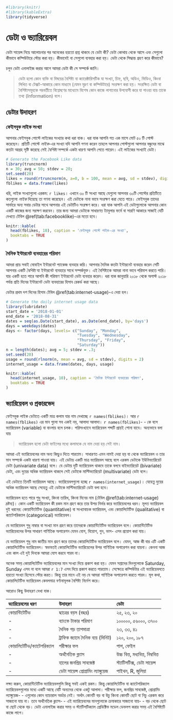 
```r
#library(knitr)
#library(kableExtra)
library(tidyverse)
```

# ডেটা ও ভ‍্যারিয়েবল {#data-and-variable}

ডেটা সায়েন্স নিয়ে আলোচনার পর অনেকের হয়তো প্রশ্ন থাকবে যে ডেটা কী? ডেটা কোথায় থেকে আসে এবং সেগুলো কীভাবে কম্পিউটারে স্টোর করা হয়। কীভাবেই বা সেগুলো ব্যবহার করা হয়। ডেটা থেকে সিদ্ধান্ত গ্রহণ করে কীভাবে?

চলুন ডেটা এনালাইজ করার আগে আমরা ডেটা কী সে সম্পর্কে জানি।

> ডেটা হলো কোন ব্যক্তি বা বিষয়ের বৈশিষ্ট্য বা ক্যারেক্টারিসটিক যা সংখ্যা, চিহ্ন, ছবি, অডিও, ভিডিও, কিংবা লিখিত বা টেক্সট-আকারে কোন মাধ্যমে (যেমন মুদ্রণ বা কম্পিউটারে) সংরক্ষণ করা হয়।  সংরক্ষিত ডেটা বা বৈশিষ্ট্যসমূহকে পরবর্তীতে বিশ্লেষণের মাধ্যেমে বিশেষ কোন কাজে লাগানোর উপযোগী করে যা পাওয়া যায় তাকে তথ্য (Information) বলে।

## ডেটার উদাহরণ {#example-of-data}

### ফেইসবুক লাইক সংখ্যা {#data-facebook-like-count}

আপনার ফেইসবুক পোস্টে লাইকের সংখ্যার কথা ধরা যাক। ধরা যাক আপনি গত এক মাসে মোট ৫০ টি পোস্ট করেছেন। প্রতিটি পোস্টে *লাইক*-এর সংখ্যা যদি আপনি গণনা করেন তাহলে আপনার পোস্টগুলো আপনার বন্ধুদের মাঝে কতটা আগ্রহ সৃষ্টি করেছে সেই *বৈশিষ্ট্য* সম্পর্কে একটা ধারণা আপনি পেতে পারেন। এই লাইকের সংখ্যাই ডেটা। 

```r
# Generate the Facebook Like data
library(truncnorm)
n = 30; avg = 50; stdev = 20;
set.seed(20)
likes = round(rtruncnorm(n, a=0, b = 100, mean = avg, sd = stdev), digits = 0)
fblikes = data.frame(likes)
```
ধরি, লাইক সংখ‍্যাগুলো এরকম: `r likes`। এখানে ৩০ টি সংখ‍্যা আছে যেগুলো আপনার ৩০টি পোস্টের প্রতিটিতে কতগুলো *লাইক* দিয়েছে তা গণনা করেছেন। এই ডেটাকে নানা ভাবে সংরক্ষণ করা যেতে পারে। ফেইসবুক তাদের সার্ভারে অন্য সবার ডেটার সাথে আপনার এই ডেটাটিও সংরক্ষণ করে। ধরা যাক আপনি এই ডেটাগুলোকে আপনার কোন একটি কাজের জন্য সরক্ষণ করবেন। তার জন্য আমরা ডেটাকে সাধারণত ট্যাবুলার ফর্মে বা সারণি আকারে সাজাই যেটি দেখতে টেবিল \@ref(tab:facebooklike)-এর মতো হবে।

```r
knitr::kable(
  head(fblikes, 10), caption = 'ফেইসবুক পোস্টে লাইক-এর সংখ‍্যা',
  booktabs = TRUE
)
```


### দৈনিক ইন্টারনেট ব্যবহারের পরিমাণ {#data-daily-internet-usage}

আমরা প্রায় সবাই মোবাইল ইন্টারনেট প্যাকেজ ব্যবহার করি। আপনার দৈনিক কতটা ইন্টারনেট ব্যবহার করেন সেটি আপনার একটি *বৈশিষ্ট্য* যা ইন্টারনেট ব্যবহারে সাথে সম্পর্কযুক্ত। এই বৈশিষ্ট্যকে আমরা নানা ভাবে পরিমাপ করতে পারি। যার একটি হতে পারে আপনি কী পরিমাণ ইন্টারনেট ডেটা ব্যবহার করেন। ধরা যাক জানুয়ারি ২০১৮ থেকে অগাস্ট ২০১৮ পর্যন্ত প্রতি দিনের ইন্টারনেট ডেটা ব্যবহারের হিসাব রেকর্ড করা আছে। 

ডেটার প্রথম দশ দিনের হিসাব টেবিল \@ref(tab:internet-usage)-এ দেয়া হল। 


```r
# Generate the daily internet usage data
library(lubridate)
start_date = '2018-01-01'
end_date = '2018-08-31'
dates = seq(as.Date(start_date), as.Date(end_date), by='days')
days = weekdays(dates)
days <- factor(days, levels= c("Sunday", "Monday",
                               "Tuesday", "Wednesday",
                               "Thursday", "Friday", 
                               "Saturday"))
n = length(dates); avg = 5; stdev = .3;
set.seed(20)
usage = round(rlnorm(n, mean = avg, sd = stdev), digits = 2)
internet_usage = data.frame(dates, days, usage)
```

```r
knitr::kable(
  head(internet_usage, 10), caption = 'দৈনিক ইন্টারনেট ব্যবহারের পরিমাণ',
  booktabs = TRUE
)
```

## ভ্যারিয়েবল ও প্রকারভেদ

ফেইসবুক লাইক ডেটাতে একটি মাত্র কলাম যার নাম দেখাচ্ছে `r names(fblikes)`। আর `r names(fblikes)` এর মান গুলো সব একই নয়, আলাদা আলাদা। `r names(fblikes)`- - কে বলে ভ‍্যারিয়েবল (variable) বা বাংলায় বলে চলক। পরিসংখ‍্যানে ভ‍্যারিয়েবল শব্দটি প্রায়ই শোনা যাবে। অন‍্যভাবে বলা যায় 

>ভ‍্যারিয়েবল হলো ডেটা ফাইলের মধ‍্যে কলামকে যে নাম দেয়া হয় সেই নাম। 

আমরা এই ভ‍্যারিয়েবলের নাম অন‍্য কিছুও দিতে পারতাম। সাধারণত এমন নামই দেয়া হয় যা থেকে ভ‍্যারিয়েবল ও তার মান সম্পর্কে একটা ধারণা পাওয়া যায়। এই ডেটায় একটি মাত্র ভ‍্যারিয়বল আছে বলে এরকম ডেটাকে ইউনিভ‍্যারিয়েট ডেটা (univariate data) বলে। যে ডেটায় দুটি ভ‍‍্যারিয়েবল থাকবে তাকে বলবে বাইভ‍্যারিয়েট (bivariate) ডেটা, এবং দুয়ের অধিক ভ‍্যারিয়বল থাকলে সেই ডেটাকে মাল্টিভ‍্যারিয়েট (multivariate) ডেটা বলে।

এই ডেটাতে তিনটি ভ‍্যারিয়বল আছে। ভ‍্যারিয়েবলগুলো হচ্ছে `r names(internet_usage)`। যেহেতু দুয়ের অধিক ভ‍্যারিয়বল আছে সেহেতু এই ডেটাকে মাল্টিভ‍্যারিয়েট ডেটা বলা হবে।

ভ‍্যারিয়েবল হতে পারে শুধু সংখ‍্যা, কিংবা তারিখ, কিংবা দিনের নাম (টেবিল \@ref(tab:internet-usage) দ্রষ্টব‍্য)। কোন একটি ভ‍্যারিয়েবল কী রকম মান গ্রহণ করে তার উপর নির্ভর করে ভ‍্যারিয়েবলের ধরন। মূলত ভ‍্যারিয়বল দুই ধরনের: কোয়ান্টিটেটিভ (quantitative) বা সংখ‍্যাবাচক ভ‍্যারিয়বল, এবং কোয়ালিটেটিভ (qualitative) বা ক‍‍্যাটেগরিক‍্যাল (categorical) ভ‍্যারিয়েবল। 

যে ভ‍্যারিয়েবল শুধু নাম্বার বা সংখ‍্যা মান গ্রহণ করে তাদেরকে কোয়ান্টিটেটিভ ভ‍্যারিয়েবল বলে। কোয়ান্টিটেটিভ ভ‍্যারিয়েবলের উপর সাধারণ গাণিতিক অপারেশন যেমন যোগ, বিয়োগ, গুন, ভাগ- এসব প্রয়োগ করা যায়।

যে ভ‍্যারিয়েবল শুধু নাম জাতীয় মান গ্রহণ করে তাদের কোয়ালিটেটিভ ভ‍্যারিয়েবল বলে। যেমন, আজ কী বার এটি একটি কোয়ালিটেটিভ ভ‍্যারিয়েবল। স্বভাবতই কোয়ালিটেটিভ ভ‍্যারিয়েলের উপর গাণিতিক অপারেশন করা যায়না। কেননা আজ এবং কাল এই দুই দিনকে আমরা যোগ করবে পারব না। 

অনেক সময় কোয়ালিটেটিভ ভ‍্যারিয়েবলের মান সংখ‍্যা দিয়ে প্রকাশ করা হয়। যেমন সপ্তাদের দিনগুলোকে Saturday, Sunday এসব না বলে আমরা `r 1:7`  এসব দিয়ে প্রকাশ করতে পারতাম। সেক্ষেত্রে কম্পিউটার এই ভ‍্যারিয়েবলতে হয়তো সংখ‍্যা হিসেবে স্টোর করত। কিন্তু তার মানে এই নয় যে আমরা গাণিতিক অপারেশন করতে পারব। মূল কথা, কোয়ালিটেটিভ ভ‍্যারিয়েবল কেবলমাত্র বর্ণানামূলক বৈশিষ্ট্য নির্দেশ করে। 

আরোও কিছু উদাহরণ দেখা যাক।

ভ‍্যারিয়েবলের ধরণ | উদাহরণ | ডেটা
:--- | :---- | :----
কোয়ান্টিটেটিভ | ছাত্রের বয়স (বছর) | ২৫, ২৩, ২০
- | ব‍্যাংকে টাকার পরিমাণ | ১০০০০০, ৫৬০০০, ৩৭০০
- | দৈনিক গড় তাপমাত্রা | ২৩, ৩৩, ৪১
- | ট্রাফিক জ‍্যামে দৈনিক ব‍্যয় (মিনিট) | ১২০, ২০০, ১৮৭
কোয়ালিটেটিভ/ক‍‍্যাটেগরিক‍্যাল | পরীক্ষার ফল | পাশ, ফেইল
- | অর্থনৈতিক ক্ল‍্যাস | উচ্চ বিত্ত, মধ‍্যবিত্ত, নিম্ববিত্ত
- | হালের জনপ্রিয় সাবজেক্ট | স্ট‍্যাটিসটিক্স, ডেটা সায়েন্স
- | ডেটা সায়েন্স প্রোগ্রামিং ল‍্যাঙ্গুয়েজ | পাইথন, R, জুলিয়া

লক্ষ‍্য করুন, কোয়ান্টিটেটিভ ভ‍্যারিয়েবলগুলি কিন্তু সবই একই রকম। কিন্তু কোয়ালিটেটিভ বা ক‍‍্যাটেগরিক‍্যাল ভ‍্যারিয়েবলগুলোর মধ‍্যে একটি আছে যেটি অন‍্যদের থেকে একটু আলাদা। পরীক্ষার ফল, জনপ্রিয় সাবজেক্ট, প্রোগ্রামিং ল‍্যাঙ্গুয়েজ- - এগুলোর কোন ন‍্যাচারাল অর্ডার নেই। অর্থাৎ কোনটি বড় বা উচু কিংবা কোনটি ছোট বা নিচু এরকম করে সাজানো যায় না। তবে অর্থনৈতিক ক্ল‍্যাস- - এই ভ‍্যারিয়েবলের মানগুলোকে ক্রমাকারে সাজানো যায়- - বড় থেকে ছোট বা ছোট থেকে বড়। ডেটা এনালাইজ করার সময় ও স্ট‍্যাটিসটিক‍্যাল প্রেডিক্টিভ মডেল ডেভলপ করার সময় এই বৈশিষ্ট্যটি কাজে লাগে।